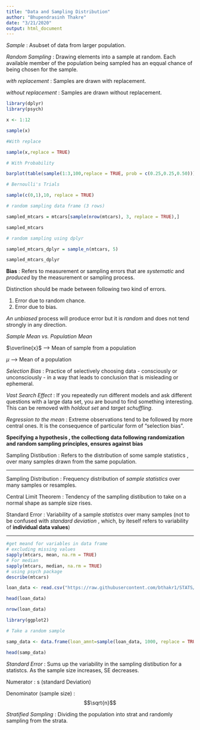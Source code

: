 ```yaml
---
title: "Data and Sampling Distribution"
author: "Bhupendrasinh Thakre"
date: "3/21/2020"
output: html_document
---
```

*Sample* : Asubset of data from larger population.

*Random Sampling* : Drawing elements into a sample at random. Each available member of the population being sampled
has an eqqual chance of being chosen for the sample. 

*with replacement* : Samples are drawn with replacement.

*without replacement* : Samples are drawn without replacement. 

```r

library(dplyr)
library(psych)

x <- 1:12

sample(x)

#With replace 

sample(x,replace = TRUE)

# With Probability

barplot(table(sample(1:3,100,replace = TRUE, prob = c(0.25,0.25,0.50))))

# Bernoulli's Trials

sample(c(0,1),10, replace = TRUE)

# random sampling data frame (3 rows)

sampled_mtcars = mtcars[sample(nrow(mtcars), 3, replace = TRUE),]

sampled_mtcars

# random sampling using dplyr

sampled_mtcars_dplyr = sample_n(mtcars, 5)

sampled_mtcars_dplyr

```

**Bias** : Refers to measurement or sampling errors that are *systematic* and *produced* by the measurement or sampling process. 

Distinction should be made between following two kind of errors. 

1. Error due to random chance.
2. Error due to bias. 

*An unbiased* process will produce error but it is *random* and does not tend strongly in any direction. 

*Sample Mean vs. Population Mean*

$\overline{x}$ --> Mean of sample from a population

$\mu$ --> Mean of a population

*Selection Bias* : Practice of selectively choosing data - consciously or unconsciously - in a way that leads to conclusion that is misleading or ephemeral. 

*Vast Search Effect* : If you repeatedly run different models and ask different questions with a large data set, you are bound to find 
something interesting. This can be removed with *holdout set* and *target schuffling*. 

*Regression to the mean* : Extreme observations tend to be followed by more central ones. It is the consequence of  particular 
form of "selection bias". 

**Specifying a hypothesis , the collectiong data following randomization and random sampling principles, ensures against bias**

Sampling Distibution : Refers to the distribution of some sample statistics , over many samples drawn from the same population. 

*****

Sampling Distribution : Frequency distribution of *sample statistics* over many samples or resamples.

Central Limit Theorem : Tendency of the sampling distibution to take on a normal shape as sample size rises.

Standard Error : Variability of a sample *statistcs* over many samples (not to be confused with *standard deviation* , which, by iteself refers to variability of **individual data values**)


*****

```r

#get meand for variables in data frame 
# excluding missing values
sapply(mtcars, mean, na.rm = TRUE)
# For median
sapply(mtcars, median, na.rm = TRUE)
# using psych package
describe(mtcars)

```



```r

loan_data <- read.csv("https://raw.githubusercontent.com/bthakr1/STATS/master/loan_data.csv")

head(loan_data)

nrow(loan_data)

```

```r

library(ggplot2)

# Take a random sample

samp_data <- data.frame(loan_amnt=sample(loan_data, 1000, replace = TRUE), type='data_dist')

head(samp_data)
```


*Standard Error* : Sums up the variability in the sampling distibution for a statistcs. As the sample size increases, SE decreases. 

Numerator : s (standard Deviation)

Denominator (sample size) : $$\sqrt{n}$$ 





























*Stratified Sampling* : Dividing the population into strat and randomly sampling from the strata.

